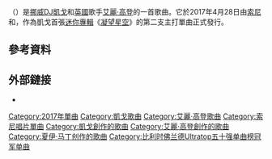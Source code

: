 {{expand language|1=en|page=|time=2020-05-23T10:37:43+00:00}}
{{NoteTA
|G1=Show
|G2=Music
|G3=地名
|1=zh-tw:艾麗·高登; zh-hk:艾麗·高登; zh-cn:埃利·古尔丁
}}
{{Infobox song
| name        = 初戀
| original_name = {{lang|en|First Time}}
| language    = en
| cover       = 
| type        = single
| artist      = [[凱戈|凱戈]]和[[艾麗·高登|艾麗·高登]]
| EP          = [[凝望星空_(迷你專輯)|凝望星空]] 
| released    = {{Start date|2017|04|28|df=yes}}
| format      = [[數位音樂下載|數位下載]]
| recorded    =
| genre       = {{hlist|[[電子舞曲|電子舞曲]]<ref>{{cite news|last=Meadow|first=Matthew|title=Listen to Kygo and Ellie Goulding's New Collaboration, "First Time"|url=http://www.youredm.com/2017/04/27/listen-kygo-ellie-gouldings-new-collaboration-first-time/|work=Your EDM|date=27 April 2017|access-date=29 April 2017|archive-date=2017-05-01|archive-url=https://web.archive.org/web/20170501073808/http://www.youredm.com/2017/04/27/listen-kygo-ellie-gouldings-new-collaboration-first-time|dead-url=no}}</ref>|[[热带浩室|热带浩室]]<ref>{{Cite web |url=http://edmchicago.com/2017/05/16/kygo-ellie-goulding-first-time-music-video-coming-soon/ |title=Kygo And Ellie Goulding "First Time" Music Video Coming Soon |accessdate=2020-11-24 |archive-date=2018-08-04 |archive-url=https://web.archive.org/web/20180804232018/http://edmchicago.com/2017/05/16/kygo-ellie-goulding-first-time-music-video-coming-soon/ |dead-url=no }}</ref>}}
| length      = {{duration|m=3|s=13}}
| label       = {{hlist|[[索尼音樂娛樂|索尼]]|{{tsl|en|Ultra Music|極端音樂|極端}}}}
| composer    = {{hlist|Jeremy Chacon|Jonas Kalisch|Alexsej Vlasenko|Henrik Meinke|{{le|朱利安·佩雷塔|Julian Perretta}}}}
| lyricist    = {{hlist|Fanny Hultman|艾麗·高登|Jenson Vaughan|{{le|薩拉·赫耶爾斯特龍|Shy Martin}}}}
| producer    = {{hlist|Hitimpulse|Kygo}}
| chronology  = [[凱戈|凱戈]] 
| prev_title  = [[不會是我|不會是我]]
| prev_year   = 2017
| next_title  = [[凝望星空_(凱戈歌曲)|凝望星空]]
| next_year   = 2017
| misc        = {{Extra chronology
 | artist     = [[艾麗·高登|艾麗·高登]]
 | type       = single
 | prev_title = [[Still_Falling_for_You|Still Falling for You]]
 | prev_year  = 2016
 | title      = 初戀
 | year       = 2017
 | next_title = [[Close_to_Me_(艾麗·高登、迪波洛和斯韋·李歌曲)|Close to Me]]
 | next_year  = 2017
}}
{{External music video|{{YouTube|OlH1RCs96JA|{{单双书号转换|初戀}}}}}}
}}
{{单双书号转换|'''初戀'''}}（{{lang-en|"First Time"}}）是[[挪威|挪威]]DJ[[凱戈|凱戈]]和[[英國|英國]]歌手[[艾麗·高登|艾麗·高登]]的一首歌曲。它於2017年4月28日由[[索尼音樂娛樂|索尼]]和{{tsl|en|Ultra Music|極端音樂|極端}}，作為凱戈首張[[迷你專輯|迷你專輯]]《[[凝望星空_(迷你專輯)|凝望星空]]》的第二支主打單曲正式發行。

== 參考資料 ==
{{reflist|30em}}

== 外部鏈接 ==
* {{MetroLyrics song|kygo|first-time}}

{{Kygo}}{{Ellie Goulding}}

[[Category:2017年單曲|Category:2017年單曲]]
[[Category:凱戈歌曲|Category:凱戈歌曲]]
[[Category:艾麗·高登歌曲|Category:艾麗·高登歌曲]]
[[Category:索尼唱片單曲|Category:索尼唱片單曲]]
[[Category:凱戈創作的歌曲|Category:凱戈創作的歌曲]]
[[Category:艾麗·高登創作的歌曲|Category:艾麗·高登創作的歌曲]]
[[Category:夏伊·马丁创作的歌曲|Category:夏伊·马丁创作的歌曲]]
[[Category:比利时佛兰德Ultratop五十强单曲榜冠军单曲|Category:比利时佛兰德Ultratop五十强单曲榜冠军单曲]]